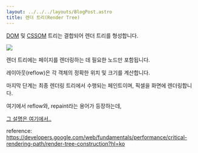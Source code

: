 ```yaml
---
layout: ../../../layouts/BlogPost.astro
title: 렌더 트리(Render Tree)
---
```


[DOM](dom) 및 [CSSOM](/browser/cssom) 트리는 결합되어 렌더 트리를 형성합니다.

![](https://developers.google.com/web/fundamentals/performance/critical-rendering-path/images/render-tree-construction.png?hl=ko)

렌더 트리에는 페이지를 렌더링하는 데 필요한 노드만 포함됩니다.

레이아웃(reflow)은 각 객체의 정확한 위치 및 크기를 계산합니다.

마지막 단계는 최종 렌더링 트리에서 수행되는 페인트이며, 픽셀을 화면에 렌더링합니다.

여기에서 reflow와, repaint라는 용어가 등장하는데,

[그 설명은 여기에서..](/browser/reflow-repaint)

reference: https://developers.google.com/web/fundamentals/performance/critical-rendering-path/render-tree-construction?hl=ko

